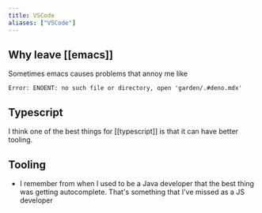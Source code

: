 ```yaml
---
title: VSCode
aliases: ["VSCode"]
---
```


## Why leave [[emacs]]
Sometimes emacs causes problems that annoy me like
```
Error: ENOENT: no such file or directory, open 'garden/.#deno.mdx'
```

## Typescript
I think one of the best things for [[typescript]] is that it can have better
tooling.

## Tooling
- I remember from when I used to be a Java developer that the best thing was
  getting autocomplete. That's something that I've missed as a JS developer
